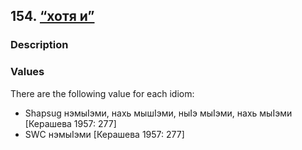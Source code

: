 ## 154. <a href =  'https://agricolamz.github.io/The_Circassian_Isoglosses_Database/154.html'>"хотя и"</a>
### Description



### Values
There are the following value for each idiom:

* Shapsug  нэмыIэми, нахь мышIэми, ныIэ мыIэми, нахь мыIэми [Керашева 1957: 277] 
* SWC  нэмыIэми [Керашева 1957: 277] 

